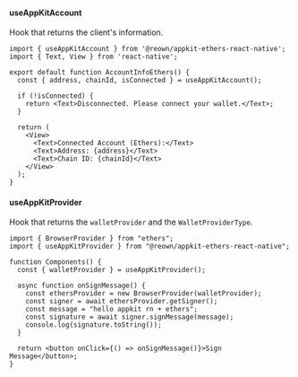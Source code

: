 #### useAppKitAccount

Hook that returns the client's information.

```tsx
import { useAppKitAccount } from '@reown/appkit-ethers-react-native';
import { Text, View } from 'react-native';

export default function AccountInfoEthers() {
  const { address, chainId, isConnected } = useAppKitAccount();

  if (!isConnected) {
    return <Text>Disconnected. Please connect your wallet.</Text>;
  }

  return (
    <View>
      <Text>Connected Account (Ethers):</Text>
      <Text>Address: {address}</Text>
      <Text>Chain ID: {chainId}</Text>
    </View>
  );
}
```

#### useAppKitProvider

Hook that returns the `walletProvider` and the `WalletProviderType`.

```tsx
import { BrowserProvider } from "ethers";
import { useAppKitProvider } from "@reown/appkit-ethers-react-native";

function Components() {
  const { walletProvider } = useAppKitProvider();

  async function onSignMessage() {
    const ethersProvider = new BrowserProvider(walletProvider);
    const signer = await ethersProvider.getSigner();
    const message = "hello appkit rn + ethers";
    const signature = await signer.signMessage(message);
    console.log(signature.toString());
  }

  return <button onClick={() => onSignMessage()}>Sign Message</button>;
}
```

<Card
  title="Learn More About Ethers"
  href="https://docs.ethers.org/v6/getting-started/#getting-started--contracts"
/>